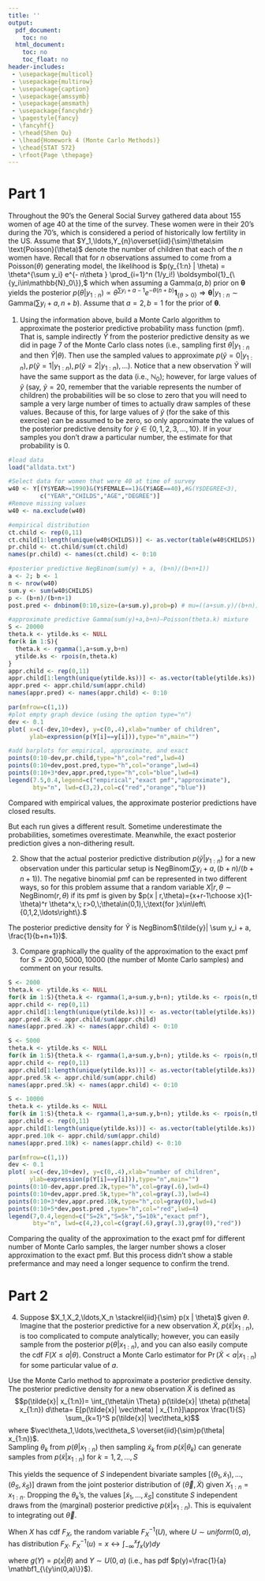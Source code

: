 ```yaml
---
title: ''
output:
  pdf_document:
    toc: no
  html_document:
    toc: no
    toc_float: no
header-includes:
 - \usepackage{multicol}
 - \usepackage{multirow}
 - \usepackage{caption}
 - \usepackage{amssymb}
 - \usepackage{amsmath}
 - \usepackage{fancyhdr}
 - \pagestyle{fancy}
 - \fancyhf{}
 - \rhead{Shen Qu}
 - \lhead{Homework 4 (Monte Carlo Methods)}
 - \chead{STAT 572}
 - \rfoot{Page \thepage}
---
```



# Part 1

Throughout the 90's the General Social Survey gathered data about 155 women of age 40 at the time of the survey.  These women were in their 20's during the 70's, which is considered a period of historically low fertility in the US.  Assume that $Y_1,\ldots,Y_{n}\overset{iid}{\sim}\theta\sim \text{Poisson}(\theta)$ denote the number of children that each of the $n$ women have. Recall that for $n$ observations assumed to come from a $\text{Poisson}(\theta)$ generating model, the likelihood is
$p(y_{1:n} |  \theta) =  \theta^{\sum y_i} e^{- n\theta } \prod_{i=1}^n (1/y_i!) \boldsymbol{1}_{\{y_i\in\mathbb{N}_0\}},$
which when assuming a Gamma$(a,b)$ prior on $\boldsymbol{\theta}$ yields the posterior
$p(\theta | y_{1:n}) \propto  \theta^{\sum y_i + a -1} e^{- \theta(n+b) }\boldsymbol{1}_{\{\theta>0\}}\Longrightarrow \boldsymbol{\theta} | y_{1:n}\sim\text{Gamma}\left(\sum y_i + a,n+b\right).$ Assume that $a=2, b=1$ for the prior of $\boldsymbol{\theta}$.

 1. Using the information above, build a Monte Carlo algorithm to approximate the posterior predictive probability mass function (pmf). That is, sample indirectly $\tilde{Y}$ from the posterior predictive density as we did in page 7 of the Monte Carlo class notes (i.e., sampling first $\theta | y_{1:n}$ and then $\tilde{Y} | \theta$).  Then use the sampled values to approximate $p(\tilde{y}=0 | y_{1:n}), p(\tilde{y}=1 | y_{1:n}), p(\tilde{y}=2 | y_{1:n}), \ldots$). Notice that a new observation $\tilde{Y}$ will have the same support as the data (i.e., $\mathbb{N}_0$); however, for large values of $\tilde{y}$ (say, $\tilde{y}=20$, remember that the variable represents the number of children) the probabilities will be so close to zero that you will need to sample a very large number of times to actually draw samples of these values. Because of this, for large values of $\tilde{y}$ (for the sake of this exercise) can be assumed to be zero, so only approximate the values of the posterior predictive density for $\tilde{y}\in\{0,1,2,3,\ldots,10\}$. If in your samples you don't draw a particular number, the estimate for that probability is 0.
  
```r
#load data
load("alldata.txt")

#Select data for women that were 40 at time of survey
w40 <- Y[(Y$YEAR>=1990)&(Y$FEMALE==1)&(Y$AGE==40),#&(Y$DEGREE<3),
         c("YEAR","CHILDS","AGE","DEGREE")]
#Remove missing values
w40 <- na.exclude(w40)
```

```r
#empirical distribution
ct.child <- rep(0,11)
ct.child[1:length(unique(w40$CHILDS))] <- as.vector(table(w40$CHILDS))
pr.child <- ct.child/sum(ct.child)
names(pr.child) <- names(ct.child) <- 0:10

#posterior predictive NegBinom(sum(y) + a, (b+n)/(b+n+1))
a <- 2; b <- 1
n <- nrow(w40)
sum.y <- sum(w40$CHILDS)
p <- (b+n)/(b+n+1)
post.pred <- dnbinom(0:10,size=(a+sum.y),prob=p) # mu=((a+sum.y)/(b+n)))#

#approximate predictive Gamma(sum(y)+a,b+n)–Poisson(theta.k) mixture
S <- 20000
theta.k <- ytilde.ks <- NULL
for(k in 1:S){
  theta.k <- rgamma(1,a+sum.y,b+n)
  ytilde.ks <- rpois(n,theta.k)
}
appr.child <- rep(0,11)
appr.child[1:length(unique(ytilde.ks))] <- as.vector(table(ytilde.ks))
appr.pred <- appr.child/sum(appr.child)
names(appr.pred) <- names(appr.child) <- 0:10
```


```r
par(mfrow=c(1,1))
#plot empty graph device (using the option type="n")
dev <- 0.1
plot( x=c(-dev,10+dev), y=c(0,.4),xlab="number of children",
      ylab=expression(p(Y[i]==y[i])),type="n",main="")

#add barplots for empirical, approximate, and exact
points(0:10-dev,pr.child,type="h",col="red",lwd=4)
points(0:10+dev,post.pred,type="h",col="orange",lwd=4)
points(0:10+3*dev,appr.pred,type="h",col="blue",lwd=4)
legend(7.5,0.4,legend=c("empirical","exact pmf","approximate"),
       bty="n", lwd=c(3,2),col=c("red","orange","blue"))
```

Compared with empirical values, the approximate posterior predictions have closed results.

But each run gives a different result. Sometime underestimate the probabilities, sometimes overestimate. Meanwhile, the exact posterior prediction gives a non-dithering result.

 2. Show that the actual posterior predictive distribution $p(\tilde{y} | y_{1:n})$ for a new observation under this particular setup is $\text{NegBinom}\left(\sum y_i + a, (b+n)/(b+n+1)\right).$ The negative binomial pmf can be represented in two different ways, so for this problem assume that a random variable $X| r, \theta \sim \text{NegBinom}(r,\theta)$ if its pmf is given by $p(x | r,\theta)={x+r-1\choose x}(1-\theta)^r \theta^x,\; r>0,\;\theta\in(0,1),\;\text{for }x\in\left\{0,1,2,\ldots\right\}.$

\begin{align*}
p(\tilde{y}| y_{1:n})&=\int_{-\infty}^\infty p(\tilde{y}| \theta) p(\theta | y_{1:n}) d\theta\\
&=\int_{-\infty}^\infty Pois(\tilde{y}| \theta) Gamma(\theta |\sum y_i + a,n+b) d\theta\\
&=\int_{-\infty}^\infty 
    \boldsymbol{1}_{\{\tilde{y}\in\mathbb{N}_0\}} (1/\tilde{y}!) \theta^{\tilde{y}}e^{-\theta}
    \frac{(n+b)^{\sum y_i+a}}{\Gamma{(\sum y_i+a)}}\theta^{\sum y_i + a -1} e^{-\theta(n+b)} \boldsymbol{1}_{\{\theta>0\}}d\theta\\
&=\boldsymbol{1}_{\{\tilde{y}\in\mathbb{N}_0\}} \frac{(n+b)^{\sum y_i+a}}{\tilde{y}!\Gamma{(\sum y_i+a)}}
    \int_{0}^\infty \theta^{(\tilde{y}+\sum y_i + a -1)} e^{-\theta(n+b+1)}d\theta\\
&=\boldsymbol{1}_{\{\tilde{y}\in\mathbb{N}_0\}} \frac{(\tilde{y}+\sum y_i+a-1)!}{\tilde{y}!(\sum y_i+a-1)!}
    \frac{(n+b)^{\sum y_i+a}}{(n+b+1)^{(\tilde{y}+\sum y_i+a)}}
    \int_{0}^\infty \frac{(n+b+1)^{(\tilde{y}+\sum y_i+a)}}{\Gamma{(\tilde{y}+\sum y_i+a)}} \theta^{(\tilde{y}+\sum y_i + a -1)} e^{-\theta(n+b+1)}d\theta\\
&=\boldsymbol{1}_{\{\tilde{y}\in\mathbb{N}_0\}} \binom{\tilde{y}+\sum y_i+a-1}{\tilde{y}} 
    (1-\frac{1}{n+b+1})^{\sum y_i+a}
    (\frac{1}{n+b+1})^{\tilde{y}}
    \\
\end{align*}

The posterior predictive density for $\tilde{Y}$ is NegBinom$(\tilde{y}| \sum y_i + a, \frac{1}{b+n+1})$.


3. Compare graphically the quality of the approximation to the exact pmf for $S=2000, 5000, 10000$ (the number of Monte Carlo samples) and comment on your results.

```r
S <- 2000
theta.k <- ytilde.ks <- NULL
for(k in 1:S){theta.k <- rgamma(1,a+sum.y,b+n); ytilde.ks <- rpois(n,theta.k)}
appr.child <- rep(0,11)
appr.child[1:length(unique(ytilde.ks))] <- as.vector(table(ytilde.ks))
appr.pred.2k <- appr.child/sum(appr.child)
names(appr.pred.2k) <- names(appr.child) <- 0:10

S <- 5000
theta.k <- ytilde.ks <- NULL
for(k in 1:S){theta.k <- rgamma(1,a+sum.y,b+n); ytilde.ks <- rpois(n,theta.k)}
appr.child <- rep(0,11)
appr.child[1:length(unique(ytilde.ks))] <- as.vector(table(ytilde.ks))
appr.pred.5k <- appr.child/sum(appr.child)
names(appr.pred.5k) <- names(appr.child) <- 0:10

S <- 10000
theta.k <- ytilde.ks <- NULL
for(k in 1:S){theta.k <- rgamma(1,a+sum.y,b+n); ytilde.ks <- rpois(n,theta.k)}
appr.child <- rep(0,11)
appr.child[1:length(unique(ytilde.ks))] <- as.vector(table(ytilde.ks))
appr.pred.10k <- appr.child/sum(appr.child)
names(appr.pred.10k) <- names(appr.child) <- 0:10
```


```r
par(mfrow=c(1,1))
dev <- 0.1
plot( x=c(-dev,10+dev), y=c(0,.4),xlab="number of children",
      ylab=expression(p(Y[i]==y[i])),type="n",main="")
points(0:10-dev,appr.pred.2k,type="h",col=gray(.6),lwd=4)
points(0:10+dev,appr.pred.5k,type="h",col=gray(.3),lwd=4)
points(0:10+3*dev,appr.pred.10k,type="h",col=gray(0),lwd=4)
points(0:10+5*dev,post.pred ,type="h",col="red",lwd=4)
legend(7,0.4,legend=c("S=2k","S=5k","S=10k","exact pmf"),
       bty="n", lwd=c(4,2),col=c(gray(.6),gray(.3),gray(0),"red"))
```

Comparing the quality of the approximation to the exact pmf for different number of Monte Carlo samples, the larger number shows a closer approximation to the exact pmf. But this process didn't show a stable prefermance and may need a longer sequence to confirm the trend.

# Part 2

4. Suppose $X_1,X_2,\ldots,X_n \stackrel{iid}{\sim} p(x | \theta)$ given $\theta$. Imagine that the posterior predictive for a new observation $\tilde{X}$, $p(\tilde{x} | x_{1:n})$, is too complicated to compute analytically; however, you can easily sample from the posterior $p(\theta | x_{1:n})$, and you can also easily compute the cdf $F(X\leq a |  \theta).$ Construct a Monte Carlo estimator for $\Pr(\tilde{X}<a | x_{1:n})$ for some particular value of $a$.

Use the Monte Carlo method to approximate a posterior predictive density.
The posterior predictive density for a new observation $\tilde{X}$ is defined as
$$p(\tilde{x}| x_{1:n})= \int_{\theta\in \Theta} p(\tilde{x}| \theta) p(\theta| x_{1:n}) d\theta= E[p(\tilde{x}| \vec\theta) | x_{1:n}]\approx \frac{1}{S} \sum_{k=1}^S p(\tilde{x}| \vec\theta_k)$$
where $\vec\theta_1,\ldots,\vec\theta_S \overset{iid}{\sim}p(\theta| x_{1:n})$.  
Sampling $\theta_k$ from $p(\theta| x_{1:n})$ then sampling $\tilde{x}_k$ from $p(\tilde{x}| \theta_k)$ can generate samples from $p(\tilde{x}| x_{1:n})$ for $k=1,2,\ldots,S$

This yields the sequence of $S$ independent bivariate samples $[(\theta_1,\tilde{x}_1),\ldots,(\theta_S,\tilde{x}_S)]$ drawn from the joint posterior distribution of $(\vec\theta,\tilde{X})$ given $X_{1:n}=x_{1:n}$.  Dropping the $\theta_k$'s, the values $[\tilde{x}_1,\ldots,\tilde{x}_S]$ constitute $S$ independent draws from the  (marginal) posterior predictive $p(\tilde{x}| x_{1:n})$.  This is equivalent to integrating out $\vec\theta$.

When $X$ has cdf $F_X$, the random variable $F_X^{-1}(U)$, where $U\sim uniform(0,a)$, has distribution $F_X$. $F_X^{-1}(u)=x\leftrightarrow\int_{-\infty}^xf_x(y)dy$

\begin{align*}
\Pr(\tilde{X}<a | x_{1:n})&=\int_{0}^a p(\tilde{x}|\theta) dx
= a\int_{-\infty}^\infty   p(\tilde{y}|\theta) (\frac{1}{a} \mathbf1_{\{y\in(0,a)\}})dy\\
&= aE(g(Y))
\approx  \frac{a}{S}\sum_{k=1}^S g(Y_k)
\end{align*}

where $g(Y)=p(x|\theta)$ and $Y\sim U(0,a)$ (i.e., has pdf $p(y)=\frac{1}{a} \mathbf1_{\{y\in(0,a)\}}$).
